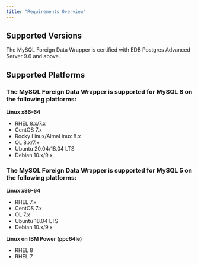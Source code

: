```yaml
---
title: "Requirements Overview"
---
```


## Supported Versions

The MySQL Foreign Data Wrapper is certified with EDB Postgres Advanced Server 9.6 and above.

## Supported Platforms

### The MySQL Foreign Data Wrapper is supported for MySQL 8 on the following platforms:

**Linux x86-64**

-   RHEL 8.x/7.x
-   CentOS 7.x
-   Rocky Linux/AlmaLinux 8.x
-   OL 8.x/7.x
-   Ubuntu 20.04/18.04 LTS
-   Debian 10.x/9.x

### The MySQL Foreign Data Wrapper is supported for MySQL 5 on the following platforms:

**Linux x86-64**

-   RHEL 7.x
-   CentOS 7.x
-   OL 7.x
-   Ubuntu 18.04 LTS
-   Debian 10.x/9.x

**Linux on IBM Power (ppc64le)**

-   RHEL 8
-   RHEL 7
